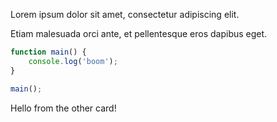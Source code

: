 
Lorem ipsum dolor sit amet, consectetur adipiscing elit.

Etiam malesuada orci ante, et pellentesque eros dapibus eget.

```js
function main() {
	console.log('boom');
}

main();
```

<Card>Hello from the other card!</Card>
